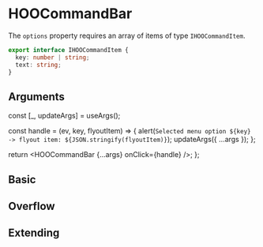 
<Meta of={HooCommandBarStories} />

# HOOCommandBar

The `options` property requires an array of items of type `IHOOCommandItem`.

```ts
export interface IHOOCommandItem {
  key: number | string;
  text: string;
}
```

## Arguments

<ArgTypes of={HOOCommandBar} />

  const [_, updateArgs] = useArgs();

  const handle = (ev, key, flyoutItem) => {
    alert(`Selected menu option ${key} -> flyout item: ${JSON.stringify(flyoutItem)}`);
    updateArgs({ ...args });
  };

  return <HOOCommandBar {...args} onClick={handle} />;
};

## Basic

<Canvas>
  <Story of={HooCommandBarStories.Basic} />
</Canvas>

## Overflow

<Canvas>
  <Story of={HooCommandBarStories.Overflow} />
</Canvas>

## Extending

<Canvas>
  <Story of={HooCommandBarStories.Extending} />
</Canvas>
